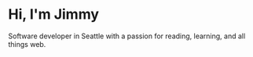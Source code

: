 # Hi, I'm Jimmy

Software developer in Seattle with a passion for reading, learning, and all things web.
